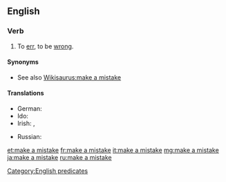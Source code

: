 ==English==

===Verb===
{{head|en|verb|head=[[make]] a [[mistake]]}}

# To [[err]], to be [[wrong]].

====Synonyms====
* See also [[Wikisaurus:make a mistake]]

====Translations====
{{trans-top|to err}}
* German: {{t+|de|versehen}}
* Ido: {{t+|io|erorar}}
* Irish: {{t|ga|déan earráid}}, {{t|ga|déan dearmad}}
{{trans-mid}}
* Russian: {{t+|ru|ошибаться|sc=Cyrl}}
{{trans-bottom}}

[[Category:English predicates]]

[[et:make a mistake]]
[[fr:make a mistake]]
[[it:make a mistake]]
[[mg:make a mistake]]
[[ja:make a mistake]]
[[ru:make a mistake]]